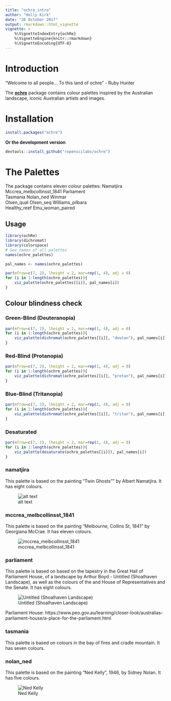 ```yaml
---
title: "ochre_intro"
author: "Holly Kirk"
date: "26 October 2017"
output: rmarkdown::html_vignette
vignette: >
    %\VignetteIndexEntry{ochRe}
    %\VignetteEngine{knitr::rmarkdown}
    %\VignetteEncoding{UTF-8}
---
```


# Introduction

"Welcome to all people... To this land of ochre" - Ruby Hunter

The [**ochre**](CRAN link?) package contains colour palettes inspired by the Australian landscape, iconic Australian artists and images. 

# Installation

``` r
install.packages("ochre")
```

**Or the development version**

``` r
devtools::install_github("ropenscilabs/ochre")
```

# The Palettes

The package contains eleven colour palettes: 
Namatjira                   Mccrea_melbcollinsst_1841         Parliament               
Tasmania                    Nolan_ned                         Winmar                   
Olsen_qual                  Olsen_seq                         Williams_pilbara        
Healthy_reef                Emu_woman_paired   


Usage
-----

```r
library(ochRe)
library(dichromat)
library(colorspace)
# See names of all palettes
names(ochre_palettes)
```

```r
pal_names <- names(ochre_palettes)

par(mfrow=c(7, 2), lheight = 2, mar=rep(1, 4), adj = 0)
for (i in 1:length(ochre_palettes)){
    viz_palette(ochre_palettes[[i]], pal_names[i])
}
```


## Colour blindness check



### Green-Blind (Deuteranopia)
```r
par(mfrow=c(7, 2), lheight = 2, mar=rep(1, 4), adj = 0)
for (i in 1:length(ochre_palettes)){
    viz_palette(dichromat(ochre_palettes[[i]], "deutan"), pal_names[i])
}
```


### Red-Blind (Protanopia)
```r
par(mfrow=c(7, 2), lheight = 2, mar=rep(1, 4), adj = 0)
for (i in 1:length(ochre_palettes)){
    viz_palette(dichromat(ochre_palettes[[i]], "protan"), pal_names[i])
}
```


### Blue-Blind (Tritanopia)
```r
par(mfrow=c(7, 2), lheight = 2, mar=rep(1, 4), adj = 0)
for (i in 1:length(ochre_palettes)){
    viz_palette(dichromat(ochre_palettes[[i]], "tritan"), pal_names[i])
}
```


### Desaturated
```r
par(mfrow=c(7, 2), lheight = 2, mar=rep(1, 4), adj = 0)
for (i in 1:length(ochre_palettes)){
    viz_palette(desaturate(ochre_palettes[[i]]), pal_names[i])
}
```

### namatjira

This palette is based on the painting "Twin Ghosts"" by Albert Namatjira.
It has eight colours.  

![alt text](http://www.menziesartbrands.com/sites/default/files/field/catalogue_items//DM_24017.jpg)


### mccrea_melbcollinsst_1841

This palette is based on the painting "Melbourne, Collins St, 1841" by Georgiana McCrae. 
It has eleven colours.   

![mccrea_melbcollinsst_1841](https://upload.wikimedia.org/wikipedia/commons/c/c0/Melbourne_Collins_Street_1841.jpg)


### parliament

This palette is based on based on the tapestry in the Great Hall of Parliament House, of a landscape by Arthur Boyd - Untitled (Shoalhaven Landscape), as well as the colours of the and House of Representatives and the Senate. 
It has eight colours.   

![Untitled (Shoalhaven Landscape)](https://www.aph.gov.au/~/media/06%20Visit%20Parliament/66%20Parl%20House%20Art%20Collection/661%20five%20treasures/five%20treasures%20detail%20pics/M19840057UntitledBOYDunframed.png?la=en)  
  
Parliament House:
https://www.peo.gov.au/learning/closer-look/australias-parliament-house/a-place-for-the-parliament.html  

### tasmania
This palette is based on colours in the bay of fires and cradle mountain.
It has seven colours.

### nolan_ned
This palette is based on the painting "Ned Kelly", 1946, by Sidney Nolan.
It has five colours.


![Ned Kelly](https://cs.nga.gov.au/images/lrg/28926.jpg)
